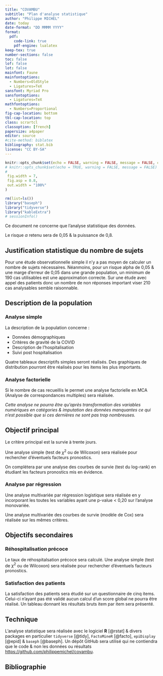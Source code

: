 ```yaml
---
title: "COVAMBU"
subtitle: "Plan d'analyse statistique"
author: "Philippe MICHEL"
date: today
date-format: "DD MMMM YYYY"
format: 
  pdf:
    code-link: true
    pdf-engine: lualatex
keep-tex: true
number-sections: false
toc: false
lof: false
lot: false
mainfont: Faune
mainfontoptions:
  - Numbers=OldStyle
  - Ligatures=TeX
sansfont: Myriad Pro
sansfontoptions:
  - Ligatures=TeX
mathfontoptions: 
  - Numbers=Proportional
fig-cap-location: bottom
tbl-cap-location: top
class: scrartcl
classoption: [french]
papersize: a4paper
editor: source
#cite-method: biblatex
bibliography: stat.bib
license: "CC BY-SA"
---
```


```r
knitr::opts_chunk$set(echo = FALSE, warning = FALSE, message = FALSE, cache = FALSE,
# knitr::opts_chunk$set(echo = TRUE, warning = FALSE, message = FALSE)
#
 fig.width = 7,
 fig.asp = 0.8,
 out.width = "100%"
)
```

```r
rm(list=ls())
library("baseph")
library("tidyverse")
library("kableExtra")
# sessionInfo()
```

Ce document ne concerne que l'analyse statistique des données.

Le risque $\alpha$ retenu sera de 0,05 & la puissance de 0,8.

## Justification statistique du nombre de sujets

Pour une étude observationnelle simple il n’y a pas moyen de calculer un nombre de sujets nécessaires. Néanmoins, pour un risque alpha de 0,05 & une marge d’erreur de 0,05 dans une grande population, un minimum de 190 cas utilisables est une approximation correcte. Sur une étude avec appel des patients donc un nombre de non réponses important viser 210 cas analysables semble raisonnable.

## Description de la population

### Analyse simple

La description de la population concerne :

-   Données démographiques
-   Critères de gravité de la COVID
-   Description de l'hospitalisation
-   Suivi post hospitalisation

Quatre tableaux descriptifs simples seront réalisés. Des graphiques de distribution pourront être réalisés pour les items les plus importants.

### Analyse factorielle

Si le nombre de cas recueillis le permet une analyse factorielle en MCA (Analyse de correspondances multiples) sera réalisée.

*Cette analyse ne pourra être qu'après transformation des variables numériques en catégories & imputation des données manquantes ce qui n'est possible que si ces dernières ne sont pas trop nombreuses.*

## Objectif principal

Le critère principal est la survie à trente jours.

Une analyse simple (test de $\chi^2$ ou de Wilcoxon) sera réalisée pour rechercher d'éventuels facteurs pronostics.

On complétera par une analyse des courbes de survie (test du log-rank) en étudiant les facteurs pronostics mis en évidence.

### Analyse par régression

Une analyse multivariée par régression logistique sera réalisée en y incorporant les toutes les variables ayant une p-value \< 0,20 sur l'analyse monovariée.

Une analyse multivariée des courbes de survie (modèle de Cox) sera réalisée sur les mêmes critères.

## Objectifs secondaires

### Réhospitalisation précoce

Le taux de réhospitalsation précoce sera calculé. Une analyse simple (test de $\chi^2$ ou de Wilcoxon) sera réalisée pour rechercher d'éventuels facteurs pronostics.

### Satisfaction des patients

La satisfaction des patients sera étudié sur un questionnaire de cinq items. Celui-ci n'ayant pas été validé aucun calcul d'un score global ne pourra être réalisé. Un tableau donnant les résultats bruts item par item sera présenté.

## Technique {.appendix}

L'analyse statistique sera réalisée avec le logiciel **R** [@rstat] & divers packages en particulier `tidyverse` [@tidy], `FactoMineR` [@facto], `epiDisplay` [@epid]  & `baseph` [@baseph]. 
Un dépôt GitHub sera utilisé qui ne contiendra que le code & non les données ou résultats <https://github.com/philippemichel/covambu>.

## Bibliographie
